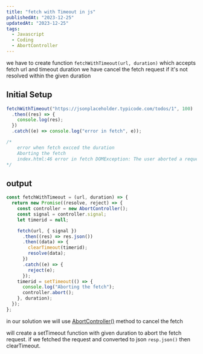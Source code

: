 ```yaml
---
title: "fetch with Timeout in js"
publishedAt: "2023-12-25"
updatedAt: "2023-12-25"
tags:
  - Javascript
  - Coding
  - AbortController
---
```


we have to create function `fetchWithTimeout(url, duration)` which accepts fetch url and timeout duration
we have cancel the fetch request if it's not resolved within the given duration

## Initial Setup

```js
fetchWithTimeout("https://jsonplaceholder.typicode.com/todos/1", 100)
  .then((res) => {
    console.log(res);
  })
  .catch((e) => console.log("error in fetch", e));

/*
    error when fetch excced the duration
    Aborting the fetch
    index.html:46 error in fetch DOMException: The user aborted a request.
*/
```

## output

```js
const fetchWithTimeout = (url, duration) => {
  return new Promise((resolve, reject) => {
    const controller = new AbortController();
    const signal = controller.signal;
    let timerid = null;

    fetch(url, { signal })
      .then((res) => res.json())
      .then((data) => {
        clearTimeout(timerid);
        resolve(data);
      })
      .catch((e) => {
        reject(e);
      });
    timerid = setTimeout(() => {
      console.log("Aborting the fetch");
      controller.abort();
    }, duration);
  });
};
```

in our solution we will use [AbortController()](https://developer.mozilla.org/en-US/docs/Web/API/AbortController) method to cancel the fetch

will create a setTimeout function with given duration to abort the fetch request.
if we fetched the request and converted to json `resp.json()` then clearTimeout.
